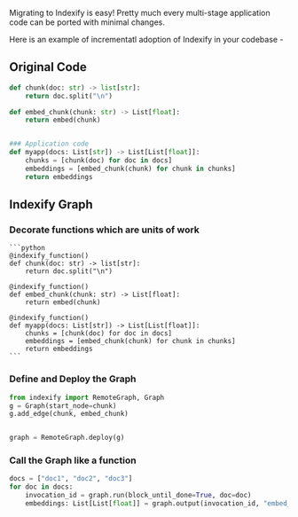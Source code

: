 Migrating to Indexify is easy! Pretty much every multi-stage application code can be ported with minimal changes.

Here is an example of incrementatl adoption of Indexify in your codebase -

## Original Code 

```python
def chunk(doc: str) -> list[str]:
    return doc.split("\n")

def embed_chunk(chunk: str) -> List[float]:
    return embed(chunk)


### Application code 
def myapp(docs: List[str]) -> List[List[float]]:
    chunks = [chunk(doc) for doc in docs]
    embeddings = [embed_chunk(chunk) for chunk in chunks]
    return embeddings
```

## Indexify Graph

### Decorate functions which are units of work
    
    ```python
    @indexify_function()
    def chunk(doc: str) -> list[str]:
        return doc.split("\n")
    
    @indexify_function()
    def embed_chunk(chunk: str) -> List[float]:
        return embed(chunk)

    @indexify_function()
    def myapp(docs: List[str]) -> List[List[float]]:
        chunks = [chunk(doc) for doc in docs]
        embeddings = [embed_chunk(chunk) for chunk in chunks]
        return embeddings
    ```

### Define and Deploy the Graph
    
```python
from indexify import RemoteGraph, Graph
g = Graph(start_node=chunk)
g.add_edge(chunk, embed_chunk)


graph = RemoteGraph.deploy(g)
```

### Call the Graph like a function 

```python
docs = ["doc1", "doc2", "doc3"]
for doc in docs:
    invocation_id = graph.run(block_until_done=True, doc=doc)
    embeddings: List[List[float]] = graph.output(invocation_id, "embed_chunk")
```